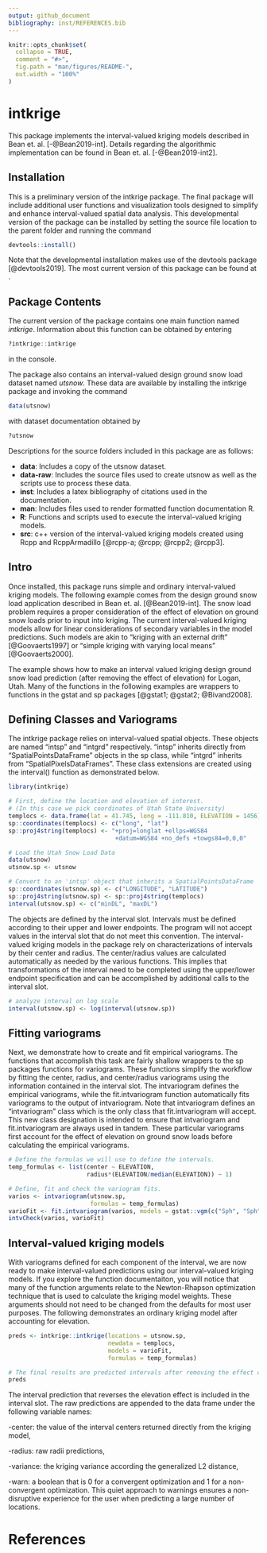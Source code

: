 ```yaml
---
output: github_document
bibliography: inst/REFERENCES.bib
---
```


<!-- README.md is generated from README.Rmd. Please edit that file -->

```r
knitr::opts_chunk$set(
  collapse = TRUE,
  comment = "#>",
  fig.path = "man/figures/README-",
  out.width = "100%"
)
```
# intkrige

This package implements the interval-valued kriging models described in Bean et. al. [-@Bean2019-int]. Details regarding the algorithmic implementation can be found in Bean et. al. [-@Bean2019-int2].

## Installation

This is a preliminary version of the intkrige package. The final package will include additional user functions and visualization tools designed to simplify and enhance interval-valued spatial data analysis. This developmental version of the package can be installed by setting the source file location to the parent folder and running the command

``` r
devtools::install()
```

Note that the developmental installation makes use of the devtools package [@devtools2019]. The most current version of this package can be found at \url{https://github.com/r-lib/devtools}. 


## Package Contents

The current version of the package contains one main function named *intkrige*. Information about this function can be obtained by entering
```r
?intkrige::intkrige
```
in the console. 

The package also contains an interval-valued design ground snow load dataset named *utsnow*. These data are available by installing the intkrige package and invoking the command

```r
data(utsnow)
```

with dataset documentation obtained by

```r
?utsnow
```

Descriptions for the source folders included in this package are as follows:

- **data**: Includes a copy of the utsnow dataset.
- **data-raw**: Includes the source files used to create utsnow as well as the scripts use to process these data. 
- **inst**: Includes a latex bibliography of citations used in the documentation.
- **man**: Includes files used to render formatted function documentation R.
- **R**: Functions and scripts used to execute the interval-valued kriging models. 
- **src**: c++ version of the interval-valued kriging models created using Rcpp and RcppArmadillo [@rcpp-a; @rcpp; @rcpp2; @rcpp3].


## Intro

Once installed, this package runs simple and ordinary interval-valued kriging models. The following example comes from the design ground snow load application described in Bean et. al. [@Bean2019-int]. The snow load problem requires a proper consideration of the effect of elevation on ground snow loads prior to input into kriging. The current interval-valued kriging models allow for linear considerations of secondary variables in the model predictions. Such models are akin to "kriging with an external drift" [@Goovaerts1997] or "simple kriging with varying local means" [@Goovaerts2000].

The example shows how to make an interval valued kriging design ground snow load prediction (after removing the effect of elevation) for Logan, Utah. Many of the functions in the following examples are wrappers to functions in the gstat and sp packages [@gstat1; @gstat2; @Bivand2008]. 

## Defining Classes and Variograms
The intkrige package relies on interval-valued spatial objects. These objects are named "intsp" and "intgrd" respectively. "intsp" inherits directly from "SpatialPointsDataFrame" objects in the sp class, while "intgrd" inherits from "SpatialPixelsDataFrames". These class extensions are created using the interval() function as demonstrated below.

```r
library(intkrige)

# First, define the location and elevation of interest. 
# (In this case we pick coordinates of Utah State University)
templocs <- data.frame(lat = 41.745, long = -111.810, ELEVATION = 1456)
sp::coordinates(templocs) <- c("long", "lat")
sp::proj4string(templocs) <- "+proj=longlat +ellps=WGS84
                              +datum=WGS84 +no_defs +towgs84=0,0,0"

# Load the Utah Snow Load Data
data(utsnow)
utsnow.sp <- utsnow

# Convert to an 'intsp' object that inherits a SpatialPointsDataFrame
sp::coordinates(utsnow.sp) <- c("LONGITUDE", "LATITUDE")
sp::proj4string(utsnow.sp) <- sp::proj4string(templocs)
interval(utsnow.sp) <- c("minDL", "maxDL")
```

The objects are defined by the interval slot. Intervals must be defined according to their upper and lower endpoints. The program will not accept values in the interval slot that do not meet this convention. The interval-valued kriging models in the package rely on characterizations of intervals by their center and radius. The center/radius values are calculated automatically as needed by the various functions. This implies that transformations of the interval need to be completed using the upper/lower endpoint specification and can be accomplished by additional calls to the interval slot. 
```r
# analyze interval on log scale
interval(utsnow.sp) <- log(interval(utsnow.sp))
```


## Fitting variograms
Next, we demonstrate how to create and fit empirical variograms. The functions that accomplish this task are fairly shallow wrappers to the sp packages functions for variograms. These functions simplify the workflow by fitting the center, radius, and center/radius variograms using the information contained in the interval slot. The intvariogram defines the empirical variograms, while the fit.intvariogram function automatically fits variograms to the output of intvariogram. Note that intvariogram defines an "intvariogram" class which is the only class that fit.intvariogram will accept. This new class designation is intended to ensure that intvariogram and fit.intvariogram are always used in tandem. These particular variograms first account for the effect of elevation on ground snow loads before calculating the empirical variograms. 
```r
# Define the formulas we will use to define the intervals. 
temp_formulas <- list(center ~ ELEVATION, 
                      radius*(ELEVATION/median(ELEVATION)) ~ 1)

# Define, fit and check the variogram fits. 
varios <- intvariogram(utsnow.sp,
                       formulas = temp_formulas)
varioFit <- fit.intvariogram(varios, models = gstat::vgm(c("Sph", "Sph", "Gau")))
intvCheck(varios, varioFit)
```


## Interval-valued kriging models
With variograms defined for each component of the interval, we are now ready to make interval-valued predictions using our interval-valued kriging models. If you explore the function documentaiton, you will notice that many of the function arguments relate to the Newton-Rhapson optimization technique that is used to calculate the kriging model weights. These arguments should not need to be changed from the defaults for most user purposes. The following demonstrates an ordinary kriging model after accounting for elevation. 
```r
preds <- intkrige::intkrige(locations = utsnow.sp,
                            newdata = templocs, 
                            models = varioFit,
                            formulas = temp_formulas)

# The final results are predicted intervals after removing the effect of elevation.  
preds
```

The interval prediction that reverses the elevation effect is included in the interval slot. The raw predictions are appended to the data frame under the following variable names:

-center: the value of the interval centers returned directly from the kriging model,

-radius: raw radii predictions,

-variance: the kriging variance according the generalized L2 distance,

-warn: a boolean that is 0 for a convergent optimization and 1 for a non-convergent optimization. This quiet approach to warnings ensures a non-disruptive experience for the user when predicting a large number of locations. 

# References


